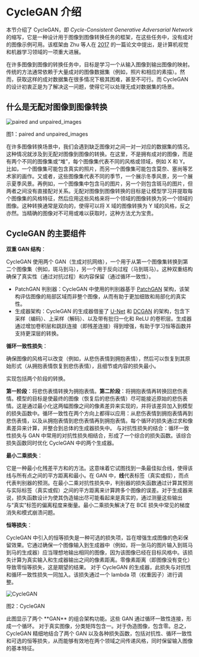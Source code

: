 # CycleGAN 介绍

本节介绍了 CycleGAN，即 *Cycle-Consistent Generative Adversarial Network* 的缩写，它是一种设计用于图像到图像转换任务的框架，在这些任务中，没有成对的图像示例可用。该框架由 Zhu 等人在 [2017](https://arxiv.org/abs/1703.10593) 的一篇论文中提出，是计算机视觉和机器学习领域的一项重大进展。

在许多图像到图像的转换任务中，目标是学习一个从输入图像到输出图像的映射。传统的方法通常依赖于大量成对的图像数据集（例如，照片和相应的素描）。然而，获取这样的成对数据集在很多情况下极其困难，甚至不可行。而 CycleGAN 的设计初衷正是为了解决这一问题，使得它可以处理无成对数据集的场景。

## 什么是无配对图像到图像转换
<div class="flex justify-center">
    <img src="https://huggingface.co/datasets/hf-vision/course-assets/resolve/main/unpaired_images.png" alt="paired and unpaired_images">
<p>图1：paired and unpaired_images</p>
</div>

在许多图像转换场景中，我们会遇到缺乏图像对之间一对一对应的数据集的情况。这种情况就涉及到无配对图像到图像的转换。在这里，不是拥有成对的图像，而是有两个不同的图像集或“堆”，每个图像集代表不同的风格或领域，例如 X 和 Y。比如，一个图像集可能包含真实的照片，而另一个图像集可能包含莫奈、塞尚等艺术家的画作。又或者，这些图像集代表不同的季节，一个展示冬季风景，另一个展示夏季风景。再例如，一个图像集中包含马的图片，另一个则包含斑马的图片，但两者之间没有直接配对关系。无配对图像到图像转换的目标是让模型学习并提取每个图像集的风格特征，然后应用这些风格来将一个领域的图像转换为另一个领域的图像。这种转换通常是双向的，使得可以将 X 域的图像转换为 Y 域的风格，反之亦然。当精确的图像对不可用或难以获取时，这种方法尤为宝贵。

## CycleGAN 的主要组件

**双重 GAN 结构**：

CycleGAN 使用两个 GAN（生成对抗网络），一个用于从第一个图像集转换到第二个图像集（例如，斑马到马），另一个用于反向过程（马到斑马）。这种双重结构确保了真实性（通过对抗过程）和内容保留（通过循环一致性）。
   - PatchGAN 判别器：CycleGAN 中使用的判别器基于 [PatchGAN](https://arxiv.org/pdf/1611.07004.pdf) 架构，该架构评估图像的局部区域而非整个图像，从而有助于更加细致和局部化的真实性。
   - 生成器架构：CycleGAN 的生成器借鉴了 [U-Net](https://arxiv.org/abs/1505.04597) 和 [DCGAN](https://arxiv.org/abs/1511.06434) 的架构，包含下采样（编码）、上采样（解码）、以及带有批归一化和 ReLU 的卷积层。生成器通过增加卷积层和跳跃连接（即残差连接）得到增强，有助于学习恒等函数并支持更深层的转换。

**循环一致性损失**：

确保图像的风格可以改变（例如，从悲伤表情到拥抱表情），然后可以恢复到其原始形式（从拥抱表情恢复到悲伤表情），且细节或内容的损失最小。

实现包括两个阶段的转换。

**第一阶段**：将悲伤表情转换为拥抱表情。**第二阶段**：将拥抱表情再转换回悲伤表情。模型的目标是使最终的图像（恢复后的悲伤表情）尽可能接近原始的悲伤表情。这是通过最小化这两幅图像之间的像素差异来实现的，并将该差异加入到模型的损失函数中。循环一致性在两个方向上都得以应用：从悲伤表情到拥抱表情再到悲伤表情，以及从拥抱表情到悲伤表情再到拥抱表情。每个循环的损失通过求和像素差异来计算，并整合到总体的生成器损失中。
与对抗性损失的结合：循环一致性损失与 GAN 中常用的对抗性损失相结合，形成了一个综合的损失函数。该综合损失函数同时优化 CycleGAN 中的两个生成器。

**最小二乘损失**：

它是一种最小化残差平方和的方法。这意味着它试图找到一条最佳拟合线，使得该线与所有点之间的平方距离和最小。在 GAN 中，**线**代表标签（真实或假），而点代表判别器的预测。在最小二乘对抗性损失中，判别器的损失函数通过计算其预测与实际标签（真实或假）之间的平方距离来计算跨多个图像的误差。对于生成器来说，损失函数设计为使其伪造输出尽可能看起来是真实的，通过测量这些输出与“真实”标签的偏离程度来衡量。最小二乘损失解决了在 BCE 损失中常见的梯度消失和模式崩溃问题。

**恒等损失**：

CycleGAN 中引入的恒等损失是一种可选的损失项，旨在增强生成图像的色彩保留效果。它通过确保一个图像输入到生成器中（例如，将一张马的图片输入到斑马到马的生成器）应当理想地输出相同的图像，因为该图像已经在目标风格中。该损失计算为真实输入和生成器输出之间的像素距离。零像素距离（即图像没有变化）导致零恒等损失，这是期望的结果。
对于 CycleGAN 的生成器，此损失与对抗性和循环一致性损失一同加入。该损失通过一个 lambda 项（权重因子）进行调整。

<div class="flex justify-center">
    <img src="https://huggingface.co/datasets/hf-vision/course-assets/resolve/main/cycleGAN1.jpg" alt="CycleGAN">
<p>图2：CycleGAN</p>
</div>
此图显示了两个 **GAN** 的组合架构功能。这些 GAN 通过循环一致性连接，形成一个循环。
对于真实图像，分类矩阵包含一。对于伪造图像，包含零。总之，CycleGAN 精细地结合了两个 GAN 以及各种损失函数，包括对抗性、循环一致性和可选的恒等损失，从而能够有效地在两个领域之间传递风格，同时保留输入图像的基本特征。